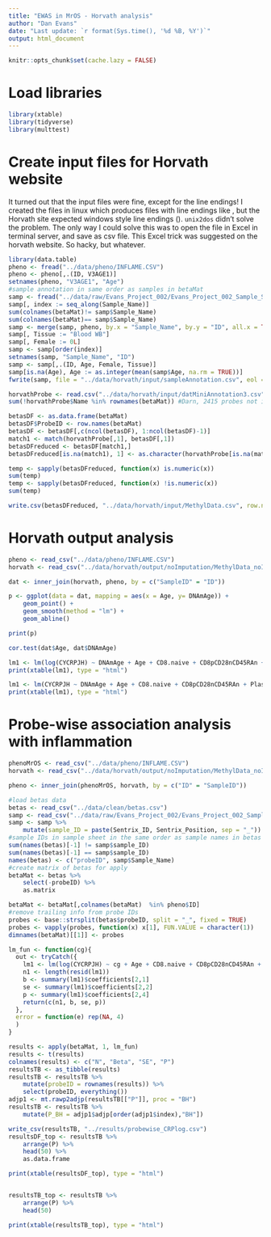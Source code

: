 ```yaml
---
title: "EWAS in MrOS - Horvath analysis"
author: "Dan Evans"
date: "Last update: `r format(Sys.time(), '%d %B, %Y')`"
output: html_document
---
```



```r
knitr::opts_chunk$set(cache.lazy = FALSE)
```
# Load libraries
```r
library(xtable)
library(tidyverse)
library(multtest)
```

# Create input files for Horvath website

It turned out that the input files were fine, except for the line endings! I created the files in linux which produces files with line endings like \n, but the Horvath site expected windows style line endings (\r\n). `unix2dos` didn't solve the problem. The only way I could solve this was to open the file in Excel in terminal server, and save as csv file. This Excel trick was suggested on the horvath website. So hacky, but whatever. 


```r
library(data.table)
pheno <- fread("../data/pheno/INFLAME.CSV")
pheno <- pheno[,.(ID, V3AGE1)]
setnames(pheno, "V3AGE1", "Age")
#sample annotation in same order as samples in betaMat
samp <- fread("../data/raw/Evans_Project_002/Evans_Project_002_Sample_Sheet.csv", skip = 8)
samp[, index := seq_along(Sample_Name)]
sum(colnames(betaMat)!= samp$Sample_Name)
sum(colnames(betaMat)== samp$Sample_Name)
samp <- merge(samp, pheno, by.x = "Sample_Name", by.y = "ID", all.x = TRUE)
samp[, Tissue := "Blood WB"]
samp[, Female := 0L]
samp <- samp[order(index)]
setnames(samp, "Sample_Name", "ID")
samp <- samp[,.(ID, Age, Female, Tissue)]
samp[is.na(Age), Age := as.integer(mean(samp$Age, na.rm = TRUE))]
fwrite(samp, file = "../data/horvath/input/sampleAnnotation.csv", eol = "\r\n", na= "NA")

horvathProbe <- read.csv("../data/horvath/input/datMiniAnnotation3.csv", header=T, stringsAsFactors = F)#28587 probes
sum(!horvathProbe$Name %in% rownames(betaMat)) #Darn, 2415 probes not in my data

betasDF <- as.data.frame(betaMat)
betasDF$ProbeID <- row.names(betaMat)
betasDF <- betasDF[,c(ncol(betasDF), 1:ncol(betasDF)-1)]
match1 <- match(horvathProbe[,1], betasDF[,1])
betasDFreduced <- betasDF[match1,]
betasDFreduced[is.na(match1), 1] <- as.character(horvathProbe[is.na(match1), 1])

temp <- sapply(betasDFreduced, function(x) is.numeric(x))
sum(temp)
temp <- sapply(betasDFreduced, function(x) !is.numeric(x))
sum(temp)

write.csv(betasDFreduced, "../data/horvath/input/MethylData.csv", row.names = F, quote = F, eol = "\r\n")

```

# Horvath output analysis

```r

pheno <- read_csv("../data/pheno/INFLAME.CSV")
horvath <- read_csv("../data/horvath/output/noImputation/MethylData_noImputation.output.csv")

dat <- inner_join(horvath, pheno, by = c("SampleID" = "ID"))

p <- ggplot(data = dat, mapping = aes(x = Age, y= DNAmAge)) +
	geom_point() + 
	geom_smooth(method = "lm") +
	geom_abline()

print(p)

cor.test(dat$Age, dat$DNAmAge)
```

```r
lm1 <- lm(log(CYCRPJH) ~ DNAmAge + Age + CD8.naive + CD8pCD28nCD45RAn + PlasmaBlast + CD4T + NK + Mono + Gran, data = dat)
print(xtable(lm1), type = "html")

lm1 <- lm(CYCRPJH ~ DNAmAge + Age + CD8.naive + CD8pCD28nCD45RAn + PlasmaBlast + CD4T + NK + Mono + Gran, data = dat)
print(xtable(lm1), type = "html")
```


# Probe-wise association analysis with inflammation
```r

phenoMrOS <- read_csv("../data/pheno/INFLAME.CSV")
horvath <- read_csv("../data/horvath/output/noImputation/MethylData_noImputation.output.csv")

pheno <- inner_join(phenoMrOS, horvath, by = c("ID" = "SampleID"))

#load betas data
betas <- read_csv("../data/clean/betas.csv")
samp <- read_csv("../data/raw/Evans_Project_002/Evans_Project_002_Sample_Sheet.csv", skip = 8)
samp <- samp %>%
	mutate(sample_ID = paste(Sentrix_ID, Sentrix_Position, sep = "_"))
#sample IDs in sample sheet in the same order as sample names in betas file
sum(names(betas)[-1] != samp$sample_ID)
sum(names(betas)[-1] == samp$sample_ID)
names(betas) <- c("probeID", samp$Sample_Name)
#create matrix of betas for apply
betaMat <- betas %>%
	select(-probeID) %>%
	as.matrix

betaMat <- betaMat[,colnames(betaMat)  %in% pheno$ID]
#remove trailing info from probe IDs
probes <- base::strsplit(betas$probeID, split = "_", fixed = TRUE)
probes <- vapply(probes, function(x) x[1], FUN.VALUE = character(1))
dimnames(betaMat)[[1]] <- probes

lm_fun <- function(cg){
  out <- tryCatch({
    lm1 <- lm(log(CYCRPJH) ~ cg + Age + CD8.naive + CD8pCD28nCD45RAn + PlasmaBlast + CD4T + NK + Mono + Gran, data = pheno)
    n1 <- length(resid(lm1))
    b <- summary(lm1)$coefficients[2,1]
    se <- summary(lm1)$coefficients[2,2]
    p <- summary(lm1)$coefficients[2,4]
    return(c(n1, b, se, p))
  },
  error = function(e) rep(NA, 4)
  )
}

results <- apply(betaMat, 1, lm_fun)
results <- t(results)
colnames(results) <- c("N", "Beta", "SE", "P")
resultsTB <- as_tibble(results)
resultsTB <- resultsTB %>%
	mutate(probeID = rownames(results)) %>%
	select(probeID, everything())
adjp1 <- mt.rawp2adjp(resultsTB[["P"]], proc = "BH")
resultsTB <- resultsTB %>%
	mutate(P_BH = adjp1$adjp[order(adjp1$index),"BH"])

write_csv(resultsTB, "../results/probewise_CRPlog.csv")
resultsDF_top <- resultsTB %>%
	arrange(P) %>%
	head(50) %>%
	as.data.frame

print(xtable(resultsDF_top), type = "html")


resultsTB_top <- resultsTB %>%
	arrange(P) %>%
	head(50)

print(xtable(resultsTB_top), type = "html")
```

